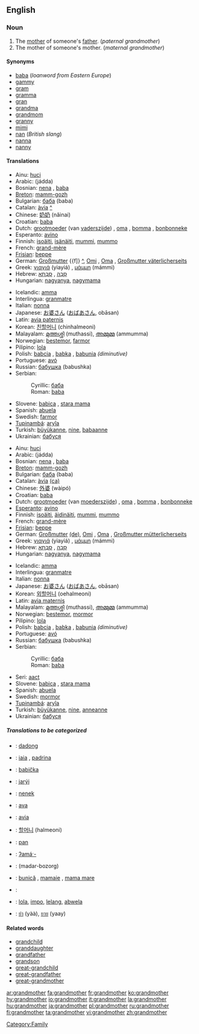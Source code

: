 ==English==

===Noun===
{{en-noun}}

#The [[mother]] of someone's [[father]]. (''paternal grandmother'')
#The mother of someone's mother. (''maternal grandmother'')

====Synonyms====
* [[baba]] (''loanword from Eastern Europe'')
* [[gammy]]
* [[gram]]
* [[gramma]]
* [[gran]]
* [[grandma]]
* [[grandmom]]
* [[granny]]
* [[mimi]]
* [[nan]] (''British slang'')
* [[nanna]]
* [[nanny]]

====Translations====
{{top|paternal grandmother}}
*Ainu: [[huci]]
*Arabic: {{ARchar|[[جدة]]}} (jádda) {{f}}
*Bosnian: [[nena#Bosnian|nena]] {{f}}, [[baba#Bosnian|baba]] {{f}}
*[[Breton]]: [[mamm-gozh]] {{f}}
*Bulgarian: [[баба]] (baba) {{f}}
*Catalan: [[àvia]] {{f}} [[:ca:àvia|^]]
*Chinese: [[奶奶]] (nǎinai)
*Croatian: [[baba#Croatian|baba]] {{f}}
*Dutch: [[grootmoeder]] (van [[vaderszijde]]) {{f}}, [[oma]] {{f}}, [[bomma]] {{f}} {{Flemish}}, [[bonbonneke]] {{n}} {{Flemish}}
*Esperanto: [[avino]]
*Finnish: [[isoäiti]], [[isänäiti]], [[mummi]], [[mummo]]
*French: [[grand-mère]] {{f}}
*[[Frisian]]: [[beppe]] {{f}}
*German: [[Großmutter]] {{f]} [[:de:Großmutter|^]], [[Omi]] {{f}}, [[Oma]] {{f}}, [[Großmutter väterlicherseits]] {{f}}
*Greek: [[γιαγιά]] (yiayiá) {{f}}, [[μάμμη]] (mámmi) {{f}}
*Hebrew: [[סבה|סָבָה]] {{f}}, [[סבתא|סָבְתָא]] {{f}}
*Hungarian: [[nagyanya]], [[nagymama]]
{{mid}}
*Icelandic: [[amma]]
*Interlingua: [[granmatre]]
*Italian: [[nonna]] {{f}}
*Japanese: [[お婆さん]] ([[おばあさん]], obāsan)
*Latin: [[avia paternis]]
*Korean: [[친할머니]] (chinhalmeoni)
*Malayalam: [[മുത്തശ്ശി]] (muthassi), [[അമ്മുമ്മ]] (ammumma)
*Norwegian: [[bestemor]], [[farmor]]
*Pilipino: [[lola]] {{f}}
*Polish: [[babcia]] {{f}}, [[babka]] {{f}}, [[babunia]] {{f}} ''(diminutive)''
*Portuguese: [[avó]] {{f}}
*Russian: [[бабушка]] (babushka) {{f}}
*Serbian:
*:Cyrillic: [[баба#Serbian|баба]] {{f}}
*:Roman: [[baba#Serbian|baba]] {{f}}
*Slovene: [[babica]] {{f}}, [[stara mama]] {{f}}
*Spanish: [[abuela]] {{f}}
*Swedish: [[farmor]] {{c}}
*[[Tupinambá]]: [[aryîa]]
*Turkish: [[büyükanne]], [[nine]], [[babaanne]]
*Ukrainian: [[бабуся]] {{f}}
{{bottom}}

{{top|maternal grandmother}}
*Ainu: [[huci]]
*Arabic: {{ARchar|[[جدة]]}} (jádda) {{f}}
*Bosnian: [[nena#Bosnian|nena]] {{f}}, [[baba#Bosnian|baba]] {{f}}
*[[Breton]]: [[mamm-gozh]] {{f}}
*Bulgarian: [[баба]] (baba) {{f}}
*Catalan: [[àvia]] {{f}} [[:ca:àvia|(ca)]]
*Chinese: [[外婆]] (wàipó)
*Croatian: [[baba#Croatian|baba]] {{f}}
*Dutch: [[grootmoeder]] (van [[moederszijde]]) {{f}}, [[oma]] {{f}}, [[bomma]] {{f}} {{Flemish}}, [[bonbonneke]] {{n}} {{Flemish}}
*[[Esperanto]]: [[avino]]
*Finnish: [[isoäiti]], [[äidinäiti]], [[mummi]], [[mummo]]
*French: [[grand-mère]] {{f}}
*[[Frisian]]: [[beppe]] {{f}}
*German: [[Großmutter]] {{f}} [[:de:Großmutter|(de)]], [[Omi]] {{f}}, [[Oma]] {{f}}, [[Großmutter mütterlicherseits]] {{f}}
*Greek: [[γιαγιά]] (yiayiá) {{f}}, [[μάμμη]] (mámmi) {{f}}
*Hebrew: [[סבה|סָבָה]] {{f}}, [[סבתא|סָבְתָא]] {{f}}
*Hungarian: [[nagyanya]], [[nagymama]]
{{mid}}
*Icelandic: [[amma]]
*Interlingua: [[granmatre]]
*Italian: [[nonna]] {{f}}
*Japanese: [[お婆さん]] ([[おばあさん]], obāsan)
*Korean: [[외할머니]] (oehalmeoni)
*Latin: [[avia maternis]]
*Malayalam: [[മുത്തശ്ശി]] (muthassi), [[അമ്മുമ്മ]] (ammumma)
*Norwegian: [[bestemor]], [[mormor]]
*Pilipino: [[lola]] {{f}}
*Polish: [[babcia]] {{f}}, [[babka]] {{f}}, [[babunia]] {{f}} ''(diminutive)''
*Portuguese: [[avó]] {{f}}
*Russian: [[бабушка]] (babushka) {{f}}
*Serbian:
*:Cyrillic: [[баба#Serbian|баба]] {{f}}
*:Roman: [[baba#Serbian|baba]] {{f}}
*Seri: [[aact]]
*Slovene: [[babica]] {{f}}, [[stara mama]] {{f}}
*Spanish: [[abuela]] {{f}}
*Swedish: [[mormor]] {{c}}
*[[Tupinambá]]: [[aryîa]]
*Turkish: [[büyükanne]], [[nine]], [[anneanne]]
*Ukrainian: [[бабуся]] {{f}}
{{bottom}}

=====Translations to be categorized=====
{{checktrans}}
{{top}}
*{{ttbc|Balinese}}: [[dadong]]
*{{ttbc|Catalan}}: [[iaia]] {{f}}, [[padrina]] {{f}}
*{{ttbc|Czech}}: [[babička]] {{f}}
*{{ttbc|Guaraní}}: [[jarýi]]
*{{ttbc|Indonesian}}: [[nenek]]
*{{ttbc|Interlingua}}: [[ava]]
*{{ttbc|Latin}}: [[avia]]
{{mid}}
*{{ttbc|Korean}}: [[할머니]] (halmeoni)
*{{ttbc|Malay}}: [[pan]]
*{{ttbc|Central Sierra Miwok}}: [[ʔamáˑ-]]
*{{ttbc|Persian}}: {{FAchar|[[مادربزرگ]]}} (madar-bozorg)
*{{ttbc|Romanian}}: [[bunică]] {{f}}, [[mamaie]] {{f}}, [[mama mare]] {{f}}
*{{ttbc|Slovak}}: {{baba}} {{f}}
*{{ttbc|Tagalog}}: [[lola]], [[impo]], [[lelang]], [[abwela]]
*{{ttbc|Thai}}: [[ย่า]] (yàà), [[ยาย]] (yaay)
{{bottom}}

====Related words====
*[[grandchild]]
*[[granddaughter]]
*[[grandfather]]
*[[grandson]]
*[[great-grandchild]]
*[[great-grandfather]]
*[[great-grandmother]]

[[Category:Family]]

[[ar:grandmother]]
[[fa:grandmother]]
[[fr:grandmother]]
[[ko:grandmother]]
[[hy:grandmother]]
[[io:grandmother]]
[[it:grandmother]]
[[la:grandmother]]
[[hu:grandmother]]
[[ja:grandmother]]
[[pl:grandmother]]
[[ru:grandmother]]
[[fi:grandmother]]
[[ta:grandmother]]
[[vi:grandmother]]
[[zh:grandmother]]